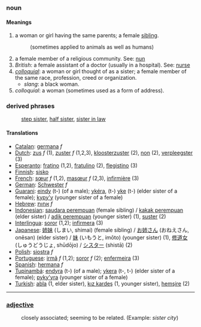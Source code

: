 === noun ===

==== Meanings ====
# a woman or girl having the same parents; a female [[sibling]]. 
#:(sometimes applied to animals as well as humans)
# a female member of a religious community. See: [[nun]]
# ''British'': a female assistant of a doctor (usually in a hospital). See: [[nurse]]
#''[[colloquial]]'': a woman or girl thought of as a sister; a female member of the same race, profession, creed or organization.
#*''slang'': a black woman.
#''colloquial'': a woman (sometimes used as a form of address).

===derived phrases===
:[[step sister]], [[half sister]], [[sister in law]]

==== Translations ====
*[[Catalan]]: [[germana]] ''f''
*[[Dutch]]: [[zus]] ''f'' (1), [[zuster]] ''f'' (1,2,3), [[kloosterzuster]] (2), [[non]] (2), [[verpleegster]] (3)
*[[Esperanto]]: [[fratino]] (1,2), [[fratulino]] (2), [[flegistino]] (3)
*[[Finnish]]: [[sisko]]
*[[French]]: [[sœur]] ''f'' (1,2), [[masœur]] ''f'' (2,3), [[infirmière]] (3)
*[[German]]: [[Schwester]] ''f''
*[[Guarani]]: [[eindy]] (t-) (of a male); [[ykéra]], (t-) [[yke]] (t-) (elder sister of a female); [[kypy'y]] (younger sister of a female)
*[[Hebrew]]: [[אחות]] ''f''
*[[Indonesian]]: [[saudara perempuan]] (female sibling) / [[kakak perempuan]] (elder sister) / [[adik perempuan]] (younger sister) (1), [[suster]] (2)
*[[Interlingua]]: [[soror]] (1,2); [[infirmera]] (3)
*[[Japanese]]: [[姉妹]] (しまい, shimai) (female sibling) / [[お姉さん]] (おねえさん, onēsan) (elder sister) / [[妹]] (いもうと, imōto) (younger sister) (1), [[修道女]] (しゅうどうじょ, shūdōjo) / [[シスター]] (shistā) (2)
*[[Polish]]: [[siostra]] ''f''
*[[Portuguese]]: [[irmã]] ''f'' (1,2); [[soror]] ''f'' (2); [[enfermeira]] (3)
*[[Spanish]]: [[hermana]] ''f''
*[[Tupinambá]]: [[endyra]] (t-) (of a male); [[ykera]] (t-, t-) (elder sister of a female); [[pyky'yra]] (younger sister of a female)
*[[Turkish]]: [[abla]] (1, elder sister), [[kız kardeş]] (1, younger sister), [[hemşire]] (2)

----
===[[adjective]]===
:closely associated; seeming to be related. (Example: ''sister city'')